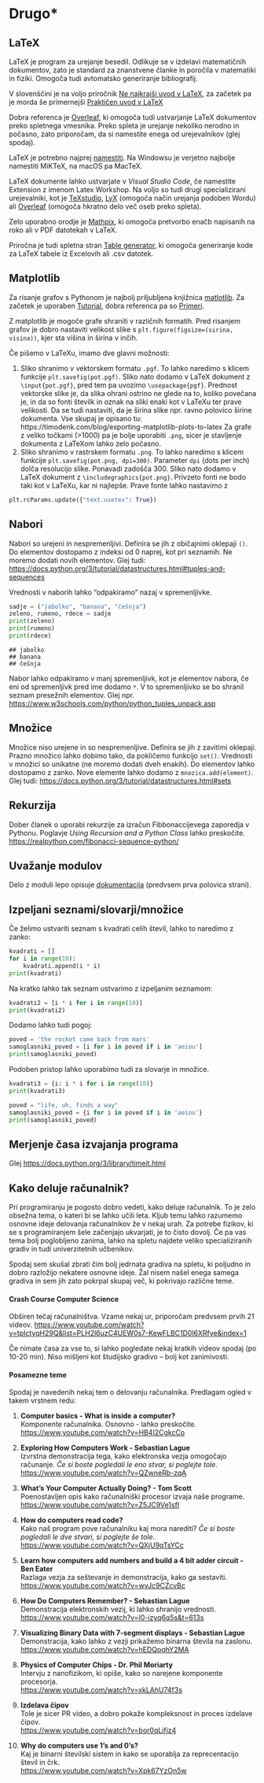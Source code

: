 # Drugo\*

## LaTeX

LaTeX je program za urejanje besedil. Odlikuje se v izdelavi
matematičnih dokumentov, zato je standard za znanstvene članke in
poročila v matematiki in fiziki. Omogoča tudi avtomatsko generiranje
bibliografij.

V slovenščini je na voljo priročnik [Ne najkrajši uvod v
LaTeX](https://users.fmf.uni-lj.si/plestenjak/Vaje/LaTeX/lshort.pdf), za
začetek pa je morda še primernejši [Praktičen uvod v
LaTeX](https://e6.ijs.si/~jslak/files/prakticen_uvod_v_latex.pdf)

Dobra referenca je [Overleaf](https://www.overleaf.com/learn), ki
omogoča tudi ustvarjanje LaTeX dokumentov preko spletnega vmesnika.
Preko spleta je urejanje nekoliko nerodno in počasno, zato priporočam,
da si namestite enega od urejevalnikov (glej spodaj).

LaTeX je potrebno najprej
[namestiti](https://www.latex-project.org/get/). Na Windowsu je verjetno
najbolje namestiti MiKTeX, na macOS pa MacTeX.

LaTeX dokumente lahko ustvarjate v *Visual Studio Code*, če namestite
Extension z imenom Latex Workshop. Na voljo so tudi drugi specializirani
urejevalniki, kot je [TeXstudio](https://www.texstudio.org),
[LyX](https://www.lyx.org) (omogoča način urejanja podoben Wordu) ali
[Overleaf](https://www.overleaf.com) (omogoča hkratno delo več oseb
preko spleta).

Zelo uporabno orodje je [Mathpix](https://mathpix.com), ki omogoča
pretvorbo enačb napisanih na roko ali v PDF datotekah v LaTeX.

Priročna je tudi spletna stran [Table
generator](https://www.tablesgenerator.com), ki omogoča generiranje kode
za LaTeX tabele iz Excelovih ali .csv datotek.

## Matplotlib

Za risanje grafov s Pythonom je najbolj priljubljena knjižnica
[matlotlib](http://matplotlib.org/). Za začetek je uporaben
[Tutorial](https://matplotlib.org/stable/tutorials/index.html), dobra
referenca pa so
[Primeri](https://matplotlib.org/stable/gallery/index.html).

Z matplotlib je mogoče grafe shraniti v različnih formatih. Pred risanjem grafov je dobro nastaviti velikost slike s `plt.figure(figsize=(sirina, visina))`, kjer sta višina in širina v inčih.

Če pišemo v LaTeXu, imamo dve glavni možnosti:

1.  Sliko shranimo v vektorskem formatu `.pgf`. To lahko naredimo s
klicem funkcije `plt.savefig(pot.pgf)`. Sliko nato
    dodamo v LaTeX dokument z `\input{pot.pgf}`, pred tem pa uvozimo `\usepackage{pgf}`.
    Prednost vektorske slike je, da slika ohrani ostrino ne glede na to,
    koliko povečana je, in da so fonti številk in oznak na sliki enaki
    kot v LaTeXu ter prave velikosti.  Da se tudi nastaviti, da je širina slike npr. ravno
    polovico širine dokumenta. Vse skupaj je opisano tu:
    https://timodenk.com/blog/exporting-matplotlib-plots-to-latex
    Za grafe z veliko točkami (\>1000) pa je
bolje uporabiti `.png`, sicer je stavljenje dokumenta z LaTeXom lahko zelo
počasno.
2.  Sliko shranimo v rastrskem formatu `.png`. To lahko naredimo s
klicem funkcije `plt.savefig(pot.png, dpi=300)`. Parameter `dpi` (dots per inch) dolča resolucijo slike. Ponavadi zadošča 300. Sliko nato
    dodamo v LaTeX dokument z `\includegraphics{pot.png}`. Privzeto
    fonti ne bodo taki kot v LaTeXu, kar ni najlepše. Prave fonte lahko
    nastavimo z

```python
plt.rcParams.update({"text.usetex": True})
```



## Nabori

Nabori so urejeni in nespremenljivi. Definira se jih z običajnimi
oklepaji `()`. Do elementov dostopamo z indeksi od 0 naprej, kot pri
seznamih. Ne moremo dodati novih elementov. Glej tudi:
<https://docs.python.org/3/tutorial/datastructures.html#tuples-and-sequences>

Vrednosti v naborih lahko "odpakiramo" nazaj v spremenljivke.

```python
sadje = ("jabolko", "banana", "češnja")
zeleno, rumeno, rdece = sadje
print(zeleno)
print(rumeno)
print(rdece)
```

    ## jabolko
    ## banana
    ## češnja

Nabor lahko odpakiramo v manj spremenljivk, kot je elementov nabora, če
eni od spremenljivk pred ime dodamo `*`. V to spremenljivko se bo
shranil seznam presežnih elementov. Glej npr.
<https://www.w3schools.com/python/python_tuples_unpack.asp>

## Množice

Množice niso urejene in so nespremenljive. Definira se jih z zavitimi
oklepaji. Prazno množico lahko dobimo tako, da pokličemo funkcijo
`set()`. Vrednosti v množici so unikatne (ne moremo dodati dveh enakih).
Do elementov lahko dostopamo z zanko. Nove elemente lahko dodamo z
`mnozica.add(element)`. Glej tudi:
<https://docs.python.org/3/tutorial/datastructures.html#sets>

## Rekurzija

Dober članek o uporabi rekurzije za izračun Fibbonaccijevega zaporedja v
Pythonu. Poglavje *Using Recursion and a Python Class* lahko preskočite.
<https://realpython.com/fibonacci-sequence-python/>

## Uvažanje modulov

Delo z moduli lepo opisuje
[dokumentacija](https://docs.python.org/3/tutorial/modules.html)
(predvsem prva polovica strani).

## Izpeljani seznami/slovarji/množice

Če želimo ustvariti seznam s kvadrati celih števil, lahko to naredimo z
zanko:

```python
kvadrati = []
for i in range(10):
    kvadrati.append(i * i)
print(kvadrati)
```

Na kratko lahko tak seznam ustvarimo z izpeljanim seznamom:

```python
kvadrati2 = [i * i for i in range(10)]
print(kvadrati2)
```

Dodamo lahko tudi pogoj:

```python
poved = 'the rocket came back from mars'
samoglasniki_poved = [i for i in poved if i in 'aeiou']
print(samoglasniki_poved)
```

Podoben pristop lahko uporabimo tudi za slovarje in množice.

```python
kvadrati3 = {i: i * i for i in range(10)}
print(kvadrati3)
```

```python
poved = "life, uh, finds a way"
samoglasniki_poved = {i for i in poved if i in 'aeiou'}
print(samoglasniki_poved)
```

## Merjenje časa izvajanja programa

Glej <https://docs.python.org/3/library/timeit.html>

## Kako deluje računalnik?

Pri programiranju je pogosto dobro vedeti, kako deluje računalnik. To je
zelo obsežna tema, o kateri bi se lahko učili leta. Kljub temu lahko
razumemo osnovne ideje delovanja računalnikov že v nekaj urah. Za
potrebe fizikov, ki se s programiranjem šele začenjajo ukvarjati, je to
čisto dovolj. Če pa vas tema bolj poglobljeno zanima, lahko na spletu
najdete veliko specializiranih gradiv in tudi univerzitetnih učbenikov.

Spodaj sem skušal zbrati čim bolj jedrnata gradiva na spletu, ki
poljudno in dobro razložijo nekatere osnovne ideje. Žal nisem našel
enega samega gradiva in sem jih zato pokrpal skupaj več, ki pokrivajo
različne teme.

#### Crash Course Computer Science {.unnumbered}

Obširen tečaj računalništva. Vzame nekaj ur, priporočam predvsem prvih
21 videov.
<https://www.youtube.com/watch?v=tpIctyqH29Q&list=PLH2l6uzC4UEW0s7-KewFLBC1D0l6XRfye&index=1>

Če nimate časa za vse to, si lahko pogledate nekaj kratkih videov spodaj
(po 10-20 min). Niso mišljeni kot študijsko gradivo -- bolj kot
zanimivosti.

#### Posamezne teme {.unnumbered}

Spodaj je navedenih nekaj tem o delovanju računalnika. Predlagam ogled v
takem vrstnem redu:

1.  **Computer basics - What is inside a computer?**<br> Komponente
    računalnika. Osnovno - lahko preskočite.<br>
    <https://www.youtube.com/watch?v=HB4I2CgkcCo>

2.  **Exploring How Computers Work - Sebastian Lague**<br> Izvrstna
    demonstracija tega, kako elektronska vezja omogočajo računanje. *Če
    si boste pogledali le eno stvar, si poglejte tole.*<br>
    <https://www.youtube.com/watch?v=QZwneRb-zqA>

3.  **What's Your Computer Actually Doing? - Tom Scott**<br>
    Poenostavljen opis kako računalniški procesor izvaja naše
    programe.<br> <https://www.youtube.com/watch?v=Z5JC9Ve1sfI>

4.  **How do computers read code?**<br> Kako naš program pove
    računalniku kaj mora narediti? *Če si boste pogledali le dve stvari,
    si poglejte še tole.*<br>
    <https://www.youtube.com/watch?v=QXjU9qTsYCc>

5.  **Learn how computers add numbers and build a 4 bit adder circuit -
    Ben Eater**<br> Razlaga vezja za seštevanje in demonstracija, kako
    ga sestaviti.<br> <https://www.youtube.com/watch?v=wvJc9CZcvBc>

6.  **How Do Computers Remember? - Sebastian Lague**<br> Demonstracija
    elektronskih vezij, ki lahko shranijo vrednosti.<br>
    <https://www.youtube.com/watch?v=I0-izyq6q5s&t=613s>

7.  **Visualizing Binary Data with 7-segment displays - Sebastian
    Lague**<br> Demonstracija, kako lahko z vezji prikažemo binarna
    števila na zaslonu. <https://www.youtube.com/watch?v=hEDQpqhY2MA>

8.  **Physics of Computer Chips - Dr. Phil Moriarty**<br> Intervju z
    nanofizikom, ki opiše, kako so narejene komponente procesorja.<br>
    <https://www.youtube.com/watch?v=xkLAhU74f3s>

9.  **Izdelava čipov**<br> Tole je sicer PR video, a dobro pokaže
    kompleksnost in proces izdelave čipov.<br>
    <https://www.youtube.com/watch?v=bor0qLifjz4>

10. **Why do computers use 1's and 0's?**<br> Kaj je binarni številski
    sistem in kako se uporablja za reprecentacijo števil in črk.<br>
    <https://www.youtube.com/watch?v=Xpk67YzOn5w>
